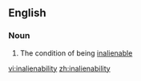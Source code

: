 ==English==

===Noun===
{{en-noun|-}}

# The condition of being [[inalienable]]

[[vi:inalienability]]
[[zh:inalienability]]